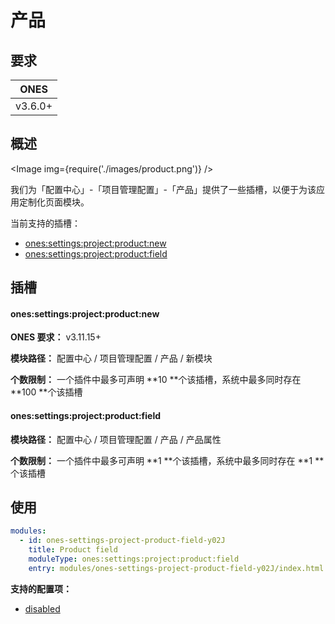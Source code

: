 
# 产品

## 要求

| **ONES** |
| :------: |
| v3.6.0+  |

## 概述

<Image img={require('./images/product.png')} />

我们为「配置中心」-「项目管理配置」-「产品」提供了一些插槽，以便于为该应用定制化页面模块。

当前支持的插槽：

- [ones:settings:project:product:new](#onessettingsprojectproductnew)
- [ones:settings:project:product:field](#onessettingsprojectproductfield)

## 插槽

#### ones:settings:project:product:new

**ONES 要求：** v3.11.15+

**模块路径：** 配置中心 / 项目管理配置 / 产品 / 新模块

**个数限制：** 一个插件中最多可声明 **10 **个该插槽，系统中最多同时存在 **100 **个该插槽

#### ones:settings:project:product:field

**模块路径：** 配置中心 / 项目管理配置 / 产品 / 产品属性

**个数限制：** 一个插件中最多可声明 **1 **个该插槽，系统中最多同时存在 **1 **个该插槽

## 使用

```yaml
modules:
  - id: ones-settings-project-product-field-y02J
    title: Product field
    moduleType: ones:settings:project:product:field
    entry: modules/ones-settings-project-product-field-y02J/index.html
```

**支持的配置项：**

- [disabled](../../../../../../reference/config/plugin.yaml#disabled)
